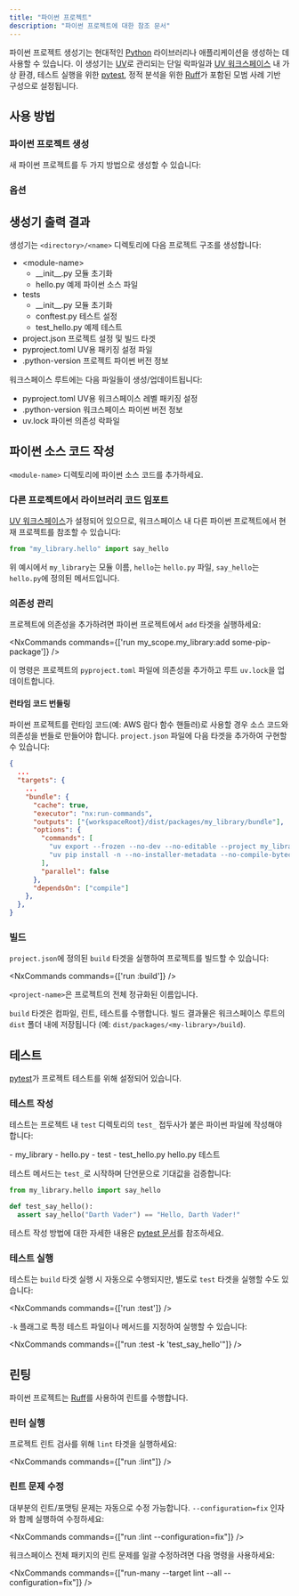```yaml
---
title: "파이썬 프로젝트"
description: "파이썬 프로젝트에 대한 참조 문서"
---
```





파이썬 프로젝트 생성기는 현대적인 [Python](https://www.python.org/) 라이브러리나 애플리케이션을 생성하는 데 사용할 수 있습니다. 이 생성기는 [UV](https://docs.astral.sh/uv/)로 관리되는 단일 락파일과 [UV 워크스페이스](https://docs.astral.sh/uv/concepts/projects/workspaces/) 내 가상 환경, 테스트 실행을 위한 [pytest](https://docs.pytest.org/en/stable/), 정적 분석을 위한 [Ruff](https://docs.astral.sh/ruff/)가 포함된 모범 사례 기반 구성으로 설정됩니다.

## 사용 방법

### 파이썬 프로젝트 생성

새 파이썬 프로젝트를 두 가지 방법으로 생성할 수 있습니다:

<RunGenerator generator="py#project" />

### 옵션

<GeneratorParameters schema={schema} />

## 생성기 출력 결과

생성기는 `<directory>/<name>` 디렉토리에 다음 프로젝트 구조를 생성합니다:

<FileTree>

  - \<module-name>
    - \_\_init\_\_.py 모듈 초기화
    - hello.py 예제 파이썬 소스 파일
  - tests
    - \_\_init\_\_.py 모듈 초기화
    - conftest.py 테스트 설정
    - test_hello.py 예제 테스트
  - project.json 프로젝트 설정 및 빌드 타겟
  - pyproject.toml UV용 패키징 설정 파일
  - .python-version 프로젝트 파이썬 버전 정보

</FileTree>

워크스페이스 루트에는 다음 파일들이 생성/업데이트됩니다:

<FileTree>

  - pyproject.toml UV용 워크스페이스 레벨 패키징 설정
  - .python-version 워크스페이스 파이썬 버전 정보
  - uv.lock 파이썬 의존성 락파일

</FileTree>

## 파이썬 소스 코드 작성

`<module-name>` 디렉토리에 파이썬 소스 코드를 추가하세요.

### 다른 프로젝트에서 라이브러리 코드 임포트

[UV 워크스페이스](https://docs.astral.sh/uv/concepts/projects/workspaces/)가 설정되어 있으므로, 워크스페이스 내 다른 파이썬 프로젝트에서 현재 프로젝트를 참조할 수 있습니다:

```python title="packages/my_other_project/my_other_project/main.py"
from "my_library.hello" import say_hello
```

위 예시에서 `my_library`는 모듈 이름, `hello`는 `hello.py` 파일, `say_hello`는 `hello.py`에 정의된 메서드입니다.

### 의존성 관리

프로젝트에 의존성을 추가하려면 파이썬 프로젝트에서 `add` 타겟을 실행하세요:

<NxCommands commands={['run my_scope.my_library:add some-pip-package']} />

이 명령은 프로젝트의 `pyproject.toml` 파일에 의존성을 추가하고 루트 `uv.lock`을 업데이트합니다.

#### 런타임 코드 번들링

파이썬 프로젝트를 런타임 코드(예: AWS 람다 함수 핸들러)로 사용할 경우 소스 코드와 의존성을 번들로 만들어야 합니다. `project.json` 파일에 다음 타겟을 추가하여 구현할 수 있습니다:

```json title="project.json"
{
  ...
  "targets": {
    ...
    "bundle": {
      "cache": true,
      "executor": "nx:run-commands",
      "outputs": ["{workspaceRoot}/dist/packages/my_library/bundle"],
      "options": {
        "commands": [
          "uv export --frozen --no-dev --no-editable --project my_library -o dist/packages/my_library/bundle/requirements.txt",
          "uv pip install -n --no-installer-metadata --no-compile-bytecode --python-platform x86_64-manylinux2014 --python `uv python pin` --target dist/packages/my_library/bundle -r dist/packages/my_library/bundle/requirements.txt"
        ],
        "parallel": false
      },
      "dependsOn": ["compile"]
    },
  },
}
```

### 빌드

`project.json`에 정의된 `build` 타겟을 실행하여 프로젝트를 빌드할 수 있습니다:

<NxCommands commands={['run <project-name>:build']} />

`<project-name>`은 프로젝트의 전체 정규화된 이름입니다.

`build` 타겟은 컴파일, 린트, 테스트를 수행합니다. 빌드 결과물은 워크스페이스 루트의 `dist` 폴더 내에 저장됩니다 (예: `dist/packages/<my-library>/build`).

## 테스트

[pytest](https://docs.pytest.org/en/stable/)가 프로젝트 테스트를 위해 설정되어 있습니다.

### 테스트 작성

테스트는 프로젝트 내 `test` 디렉토리의 `test_` 접두사가 붙은 파이썬 파일에 작성해야 합니다:

<FileTree>
  - my_library
    - hello.py
  - test
    - test_hello.py hello.py 테스트
</FileTree>

테스트 메서드는 `test_`로 시작하며 단언문으로 기대값을 검증합니다:

```python title="test/test_hello.py"
from my_library.hello import say_hello

def test_say_hello():
  assert say_hello("Darth Vader") == "Hello, Darth Vader!"
```

테스트 작성 방법에 대한 자세한 내용은 [pytest 문서](https://docs.pytest.org/en/stable/how-to/assert.html#)를 참조하세요.

### 테스트 실행

테스트는 `build` 타겟 실행 시 자동으로 수행되지만, 별도로 `test` 타겟을 실행할 수도 있습니다:

<NxCommands commands={['run <project-name>:test']} />

`-k` 플래그로 특정 테스트 파일이나 메서드를 지정하여 실행할 수 있습니다:

<NxCommands commands={["run <project-name>:test -k 'test_say_hello'"]} />

## 린팅

파이썬 프로젝트는 [Ruff](https://docs.astral.sh/ruff/)를 사용하여 린트를 수행합니다.

### 린터 실행

프로젝트 린트 검사를 위해 `lint` 타겟을 실행하세요:

<NxCommands commands={["run <project-name>:lint"]} />

### 린트 문제 수정

대부분의 린트/포맷팅 문제는 자동으로 수정 가능합니다. `--configuration=fix` 인자와 함께 실행하여 수정하세요:

<NxCommands commands={["run <project-name>:lint --configuration=fix"]} />

워크스페이스 전체 패키지의 린트 문제를 일괄 수정하려면 다음 명령을 사용하세요:

<NxCommands commands={["run-many --target lint --all --configuration=fix"]} />